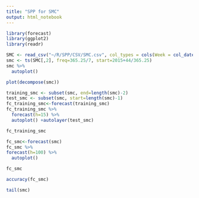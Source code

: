 ```yaml
---
title: "SPP for SMC"
output: html_notebook
---
```


```r
library(forecast)
library(ggplot2)
library(readr)
```

```r
SMC <- read_csv("~/R/SPP/CSV/SMC.csv", col_types = cols(Week = col_date(format = "%Y-%m-%d")))
smc <- ts(SMC[,2], freq=365.25/7, start=2015+44/365.25)
smc %>%
  autoplot()
```

```r
plot(decompose(smc))
```

```r
training_smc <- subset(smc, end=length(smc)-2)
test_smc <- subset(smc, start=length(smc)-1)
fc_training_smc<-forecast(training_smc)
fc_training_smc %>%
  forecast(h=15) %>%
  autoplot() +autolayer(test_smc)
```

```r
fc_training_smc
```

```r
fc_smc<-forecast(smc)
fc_smc %>%
forecast(h=100) %>%
  autoplot()
```

```r
fc_smc
```

```r
accuracy(fc_smc)
```

```r
tail(smc)
```

